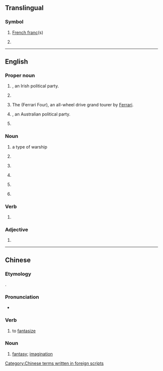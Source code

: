 {{also|ff|ff.|fF|ﬀ|␌}}
==Translingual==

===Symbol===
{{mul-symbol}}

# [[French franc]](s)
# {{lb|mul|UK|clothing}} {{ng|[[bra|Bra]] [[cup size]].}}

----

==English==

===Proper noun===
{{en-proper noun}}

# {{initialism of|en|Fianna Fáil|nodot=1}}, an Irish political party.
# {{lb|en|video games}} {{initialism of|en|{{w|Final Fantasy}}}}
# {{lb|en|automotive}} The {{w|Ferrari FF}} (Ferrari Four), an all-wheel drive grand tourer by [[Ferrari]].
# {{initialism of|en|{{w|Family First}}|nodot=1}}, an Australian political party.
# {{lb|en|internet}} {{initialism of|en|{{w|Firefox}}}}

===Noun===
{{en-noun|?}}

# {{abbreviation of|en|frigate|dot=,}} a type of warship
# {{initialism of|en|false flag}}
# {{lb|en|computing}} {{initialism of|en|form feed}}
# {{initialism of|en|fill factor}}
# {{lb|en|vulgar|slang}} {{initialism of|en|fist-fucking}}
# {{initialism of|en|fair face}} {{rfex|en}}

===Verb===
{{head|en|verb}}

# {{initialism of|en||[[fast forward]]}}

===Adjective===
{{en-adj|-}}

# {{initialism of|en||[[fully finished]]}}

----

==Chinese==

===Etymology===
{{initialism|yue|{{ncog|en|{{w|Final Fantasy}}}}}}.

===Pronunciation===
* {{IPA|yue|/ɛf⁵⁵ ɛf⁵⁵/}}

===Verb===
{{head|zh|verb}}

# {{lb|zh|Hong Kong Cantonese|originally|Internet slang}} to [[fantasize]]

===Noun===
{{head|zh|noun}}

# {{lb|zh|Hong Kong Cantonese|originally|Internet slang}} [[fantasy]]; [[imagination]]

[[Category:Chinese terms written in foreign scripts]]